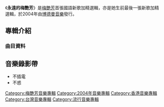 {{Album infobox | <!-- See Wikipedia:WikiProject_Albums -->
|  Name        = 永遠的梅艷芳
|  Type        = [[精選輯|精選輯]]
|  Artist      = [[梅艷芳|梅艷芳]]
|  Cover       = 
|  Released    = 2004年1月20日
|  Recorded    = 1997年 - 2001年
|  Genre       = [[國語流行音樂|國語流行音樂]]
|  Length      = 
|  Label       = [[博德曼音樂_(台灣)|博德曼音樂]]
|  Number      =
|  Producer    = 
|  Last album  = [[With_(梅艷芳專輯)|With]] <br />(2002)
|  This album  = '''永遠的梅艷芳''' <br />(2004)
|  Next album  = 
}}

《'''永遠的梅艷芳'''》是[[梅艷芳|梅艷芳]]首張國語新歌加精選輯，亦是她生前最後一張新歌加精選輯，於2004年由[[博德曼音樂_(台灣)|博德曼音樂]]發行。

==專輯介紹==
===曲目資料===
{{Tracklist
| collapsed = 
| headline = CD 1
| font_size = 
| total_length = 

| all_writing = 
| all_music = 
| all_lyrics = 
| all_arranger = 
| all_producer = 
| all_except = 

| extra_column = 首次收錄專輯

| title1 = 做我的
| note1 = '''新歌'''
| longnote1 = 
| music1 = [[黃偉年|黃偉年]]
| lyrics1 = [[周耀輝|周耀輝]]
| arranger1 = [[譚國政|譚國政]]
| producer1 = [[蔡一智|蔡一智]]
| extra1 = 
| length1 = 

| title2 = 不惑
| note2 = '''新歌'''
| longnote2 = 第二主打歌
| music2 = [[謝銘祐|謝銘祐]]
| lyrics2 = 謝銘祐
| arranger2 = [[王雙駿|王雙駿]]<br>[[李端嫻|李端嫻]]<br>Eleven
| producer2 = 蔡一智
| extra2 = 
| length2 = 

| title3 = 床前明月光
| note3 = 
| longnote3 = 
| music3 = [[陳富榮|陳富榮]]
| lyrics3 = [[李安修|李安修]]<br>[[李白|李白]] (古詩)
| arranger3 = [[鍾興民|鍾興民]]
| producer3 = 陳富榮
| extra3 = [[床前明月光_(梅艷芳專輯)|床前明月光]]
| length3 = 

| title4 = 一生愛你千百回
| note4 = 
| longnote4 = 與新加坡歌手[[鄭展倫|鄭展倫]]的《我要》同曲同詞
| music4 = [[葉良俊|葉良俊]]
| lyrics4 = [[陳佳明|陳佳明]]
| arranger4 = [[何國杰|何國杰]]
| producer4 = [[陳耀川|陳耀川]]
| extra4 = [[女人花_(音樂專輯)|女人花]]
| length4 = 

| title5 = 女人花
| note5 = 
| longnote5 = 
| music5 = 陳耀川
| lyrics5 = 李安修
| arranger5 = 何國杰
| producer5 = 陳耀川
| extra5 = 女人花
| length5 = 

| title6 = 感情包袱			
| note6 = 
| longnote6 = 
| music6 = [[林子健|林子健]]
| lyrics6 = [[林夕|林夕]]
| arranger6 = 鍾興民
| producer6 = 陳富榮
| extra6 = [[沒話說|沒話說]]
| length6 = 


| title7 = 想得開
| note7 =
| longnote7 = 
| music7 = [[潘協慶|潘協慶]]
| lyrics7 = 潘協慶
| arranger7 = 鍾興民
| producer7 = 陳富榮
| extra7 = 床前明月光
| length7 = 

| title8 = 女兒紅			
| note8 = 
| longnote8 = 
| music8 = 陳富榮
| lyrics8 = 易家揚
| arranger8 = [[屠穎|屠穎]]
| producer8 = 陳富榮
| extra8 = 床前明月光
| length8 = 

| title9 = 月光				
| note9 = 上弦月版
| longnote9 = 
| music9 = 陳富榮
| lyrics9 = 易家揚
| arranger9 = [[鮑比達|鮑比達]]
| producer9 = 陳富榮
| extra9 = 女人花
| length9 = 

| title10 = 下輩子別再做女人			
| note10 =
| longnote10 = 
| music10 = [[陳小霞|陳小霞]]
| lyrics10 = 易家揚
| arranger10 = 屠穎
| producer10 = 陳富榮
| extra10 = 沒話說
| length10 =  
}}

{{Tracklist
| collapsed = 
| headline = CD 2
| font_size = 
| total_length = 

| all_writing = 
| all_music = 
| all_lyrics = 
| all_arranger = 
| all_producer = 
| all_except = 

| extra_column = 首次收錄專輯

| title1 = 不插電
| note1 = '''新歌'''
| longnote1 = 第一主打歌
| music1 = [[柳重言|柳重言]]
| lyrics1 = 周耀輝
| arranger1 = [[Billy_Chan|陳嘉樂]]
| producer1 = 蔡一智
| extra1 = 
| length1 =
 
| title2 = 今宵多珍重		
| note2 = 
| longnote2 = 原唱者為[[崔萍_(1938年)|崔萍]]
| music2 = [[王福齡|王福齡]]		
| lyrics2 = [[林達|林達]]
| arranger2 = 鮑比達
| producer2 = 陳富榮
| extra2 = 沒話說
| length2 = 

| title3 = 癡癡地等				
| note3 = 
| longnote3 = 原唱者為[[静婷|静婷]]
| music3 = 王福齡
| lyrics3 = [[陶秦|陶秦]]
| arranger3 = 屠穎
| producer3 = 陳富榮
| extra3 = 沒話說
| length3 =

| title4 = 親密愛人
| note4 = Live Version
| longnote4 = 重新演繹1991年作品
| music4 = [[小蟲|小蟲]]
| lyrics4 = 小蟲
| arranger4 = [[蔡朝華|蔡朝華]]<br>[[陳朝裕|陳朝裕]]
| producer4 = 陳富榮<br>[[黃淑雅|黃淑雅]]<br>[[林建成|林建成]]
| extra4 = [[芳蹤乍現台北演唱實錄|芳蹤乍現台北演唱實錄]]
| length4 = 

| title5 = 明天我要嫁给你
| note5 = Live Version
| longnote5 = 原唱者為[[周華健|周華健]]
| music5 = [[周華健|周華健]]
| lyrics5 = 周華健
| arranger5 = 蔡朝華<br>陳朝裕
| producer5 = 陳富榮<br>黃淑雅<br>林建成
| extra5 = 芳蹤乍現台北演唱實錄
| length5 = 

| title6 = 長藤掛銅鈴							
| note6 = 
| longnote6 = 原唱者為[[逸敏|逸敏]]
| music6 = [[姚敏|姚敏]]
| lyrics6 = 姚敏
| arranger6 = 鍾興民
| producer6 = 陳富榮
| extra6 = 沒話說
| length6 = 

| title7 = 用心良苦			
| note7 =
| longnote7 = 原唱者為[[張宇|張宇]]
| music7 = [[張宇|張宇]]
| lyrics7 = [[十一郎|十一郎]]
| arranger7 = 屠穎
| producer7 = 陳富榮
| extra7 = 沒話說
| length7 = 

| title8 = 大江東去
| note8 = 
| longnote8 = 原唱者為[[姚莉|姚莉]]<br>改編自Marilyn Monroe的歌曲 《River of No Return》
| music8 = [[Lionel_Newman|Lionel Newman]]<br>[[Ken_Darby|Ken Darby]]
| lyrics8 = [[司徒明|司徒明]]
| arranger8 = 鮑比達
| producer8 = 陳富榮
| extra8 = 沒話說
| length8 = 

| title9 = 你把我灌醉					
| note9 = 
| longnote9 = 原唱者為[[黃大煒|黃大煒]]<br>依照[[劉德華|劉德華]]翻唱的版本重新錄製
| music9 = [[黃大煒|黃大煒]]	
| lyrics9 = [[姚若龍|姚若龍]]
| arranger9 = [[涂惠元|涂惠元]]
| producer9 = 陳富榮
| extra9 = 沒話說
| length9 = 

| title10 = 月亮代表我的心			
| note10 = Live Version
| longnote10 = 原唱者為[[鄧麗君|鄧麗君]]
| music10 = [[翁清溪|翁清溪]]
| lyrics10 = [[孫儀|孫儀]]
| arranger10 = 蔡朝華<br>陳朝裕
| producer10 = 陳富榮<br>黃淑雅<br>林建成
| extra10 = 芳蹤乍現台北演唱實錄
| length10 =  
}}


<!-- ==發行版本== -->

==音樂錄影帶==
*不插電
*不惑

<!-- ==製作團隊== -->
<!-- ==成績== -->
<!-- ==參考資料== -->
<!-- ==外部連結== -->

{{梅艷芳}}

[[Category:梅艷芳音樂專輯|Category:梅艷芳音樂專輯]]
[[Category:2004年音樂專輯|Category:2004年音樂專輯]]
[[Category:香港音樂專輯|Category:香港音樂專輯]]
[[Category:台灣音樂專輯|Category:台灣音樂專輯]]
[[Category:流行音樂專輯|Category:流行音樂專輯]]